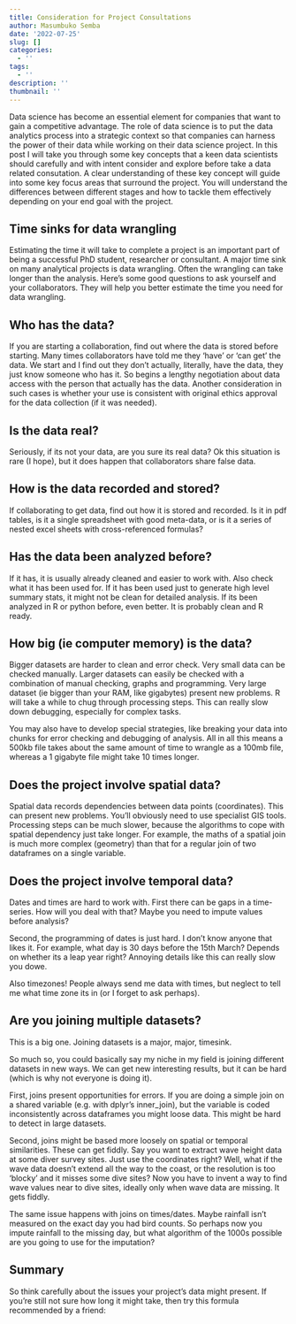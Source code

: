 ```yaml
---
title: Consideration for Project Consultations
author: Masumbuko Semba
date: '2022-07-25'
slug: []
categories:
  - ''
tags:
  - ''
description: ''
thumbnail: ''
---
```


Data science has become an essential element for companies that want to gain a competitive advantage. The role of data science is to put the data analytics process into a strategic context so that companies can harness the power of their data while working on their data science project. In this post I will take you through some key concepts that a keen data scientists should carefully and with intent consider and explore before take a data related consutation. A clear understanding of these key concept will guide into some key focus areas that surround the project. You will understand the differences between different stages and how to tackle them effectively depending on your end goal with the project. 

## Time sinks for data wrangling
Estimating the time it will take to complete a project is an important part of being a successful PhD student, researcher or consultant. A major time sink on many analytical projects is data wrangling. Often the wrangling can take longer than the analysis. Here’s some good questions to ask yourself and your collaborators. They will help you better estimate the time you need for data wrangling.

## Who has the data?
If you are starting a collaboration, find out where the data is stored before starting. Many times collaborators have told me they ‘have’ or ‘can get’ the data. We start and I find out they don’t actually, literally, have the data, they just know someone who has it. So begins a lengthy negotiation about data access with the person that actually has the data. Another consideration in such cases is whether your use is consistent with original ethics approval for the data collection (if it was needed).

## Is the data real?
Seriously, if its not your data, are you sure its real data? Ok this situation is rare (I hope), but it does happen that collaborators share false data.

## How is the data recorded and stored?
If collaborating to get data, find out how it is stored and recorded. Is it in pdf tables, is it a single spreadsheet with good meta-data, or is it a series of nested excel sheets with cross-referenced formulas?

## Has the data been analyzed before?
If it has, it is usually already cleaned and easier to work with. Also check what it has been used for. If it has been used just to generate high level summary stats, it might not be clean for detailed analysis. If its been analyzed in R or python before, even better. It is probably clean and R ready.

## How big (ie computer memory) is the data?
Bigger datasets are harder to clean and error check. Very small data can be checked manually. Larger datasets can easily be checked with a combination of manual checking, graphs and programming. Very large dataset (ie bigger than your RAM, like gigabytes) present new problems. R will take a while to chug through processing steps. This can really slow down debugging, especially for complex tasks.

You may also have to develop special strategies, like breaking your data into chunks for error checking and debugging of analysis. All in all this means a 500kb file takes about the same amount of time to wrangle as a 100mb file, whereas a 1 gigabyte file might take 10 times longer.

## Does the project involve spatial data?
Spatial data records dependencies between data points (coordinates). This can present new problems. You’ll obviously need to use specialist GIS tools. Processing steps can be much slower, because the algorithms to cope with spatial dependency just take longer. For example, the maths of a spatial join is much more complex (geometry) than that for a regular join of two dataframes on a single variable.

## Does the project involve temporal data?
Dates and times are hard to work with. First there can be gaps in a time-series. How will you deal with that? Maybe you need to impute values before analysis?

Second, the programming of dates is just hard. I don’t know anyone that likes it. For example, what day is 30 days before the 15th March? Depends on whether its a leap year right? Annoying details like this can really slow you dowe.

Also timezones! People always send me data with times, but neglect to tell me what time zone its in (or I forget to ask perhaps).

## Are you joining multiple datasets?
This is a big one. Joining datasets is a major, major, timesink.

So much so, you could basically say my niche in my field is joining different datasets in new ways. We can get new interesting results, but it can be hard (which is why not everyone is doing it).

First, joins present opportunities for errors. If you are doing a simple join on a shared variable (e.g. with dplyr’s inner_join), but the variable is coded inconsistently across dataframes you might loose data. This might be hard to detect in large datasets.

Second, joins might be based more loosely on spatial or temporal similarities. These can get fiddly. Say you want to extract wave height data at some diver survey sites. Just use the coordinates right? Well, what if the wave data doesn’t extend all the way to the coast, or the resolution is too ‘blocky’ and it misses some dive sites? Now you have to invent a way to find wave values near to dive sites, ideally only when wave data are missing. It gets fiddly.

The same issue happens with joins on times/dates. Maybe rainfall isn’t measured on the exact day you had bird counts. So perhaps now you impute rainfall to the missing day, but what algorithm of the 1000s possible are you going to use for the imputation?

## Summary
So think carefully about the issues your project’s data might present. If you’re still not sure how long it might take, then try this formula recommended by a friend:
